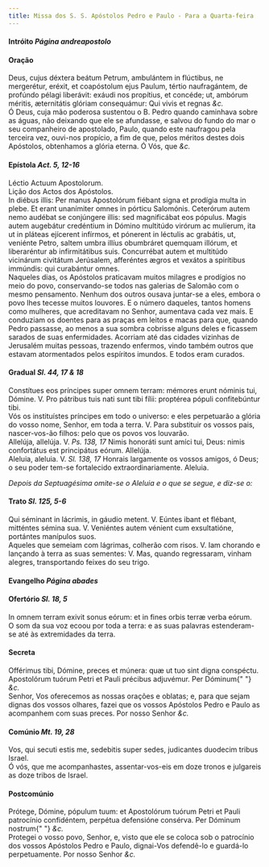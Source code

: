 ```yaml
---
title: Missa dos S. S. Apóstolos Pedro e Paulo - Para a Quarta-feira
---
```


<h4 class="text-center">
  Intróito <em>Página andreapostolo</em>
</h4>

<h4 class="text-center">Oração</h4>
<div class="container-fluid">
  <div class="row">
    <div class="col-6 dropcaps text-justify">
      Deus, cujus déxtera beátum Petrum, ambulántem in flúctibus, ne mergerétur,
      eréxit, et coapóstolum ejus Paulum, tértio naufragántem, de profúndo
      pélagi liberávit: exáudi nos propítius, et concéde; ut, ambórum méritis,
      æternitátis glóriam consequámur: Qui vivis et regnas <em>&c.</em>
    </div>
    <div class="col-6 dropcaps text-justify">
      Ó Deus, cuja mão poderosa sustentou o B. Pedro quando caminhava sobre as
      águas, não deixando que ele se afundasse, e salvou do fundo do mar o seu
      companheiro de apostolado, Paulo, quando este naufragou pela terceira vez,
      ouvi-nos propício, a fim de que, pelos méritos destes dois Apóstolos,
      obtenhamos a glória eterna. Ó Vós, que <em>&c.</em>
    </div>
  </div>
</div>

<h4 class="text-center">
  Epístola <em>Act. 5, 12-16</em>
</h4>
<div class="container-fluid">
  <div class="row">
    <div class="col-6 text-justify">Léctio Actuum Apostolorum.</div>
    <div class="col-6 text-justify">Lição dos Actos dos Apóstolos.</div>
    <div class="col-6 dropcaps text-justify">
      In diébus illis: Per manus Apostolórum fiébant signa et prodígia multa in
      plebe. Et erant unanímiter omnes in pórticu Salomónis. Ceterórum autem
      nemo audébat se conjúngere illis: sed magnificábat eos pópulus. Magis
      autem augebátur credéntium in Dómino multitúdo virórum ac mulíerum, ita ut
      in pláteas ejícerent infírmos, et pónerent in léctulis ac grabátis, ut,
      veniénte Petro, saltem umbra illíus obumbráret quemquam illórum, et
      liberaréntur ab infirmitátibus suis. Concurrébat autem et multitúdo
      vicinárum civitátum Jerúsalem, afferéntes ægros et vexátos a spirítibus
      immúndis: qui curabántur omnes.
    </div>
    <div class="col-6 dropcaps text-justify">
      Naqueles dias, os Apóstolos praticavam muitos milagres e prodígios no meio
      do povo, conservando-se todos nas galerias de Salomão com o mesmo
      pensamento. Nenhum dos outros ousava juntar-se a eles, embora o povo lhes
      tecesse muitos louvores. E o número daqueles, tantos homens como mulheres,
      que acreditavam no Senhor, aumentava cada vez mais. E conduziam os doentes
      para as praças em leitos e macas para que, quando Pedro passasse, ao menos
      a sua sombra cobrisse alguns deles e ficassem sarados de suas
      enfermidades. Acorriam até das cidades vizinhas de Jerusalém muitas
      pessoas, trazendo enfermos, vindo também outros que estavam atormentados
      pelos espíritos imundos. E todos eram curados.
    </div>
  </div>
</div>

<h4 class="text-center">
  Gradual <em>Sl. 44, 17 & 18</em>
</h4>
<div class="container-fluid">
  <div class="row">
    <div class="col-6 dropcaps text-justify">
      Constítues eos príncipes super omnem terram: mémores erunt nóminis tui,
      Dómine. V. Pro pátribus tuis nati sunt tibi fílii: proptérea pópuli
      confitebúntur tibi.
    </div>
    <div class="col-6 dropcaps text-justify">
      Vós os instituístes príncipes em todo o universo: e eles perpetuarão a
      glória do vosso nome, Senhor, em toda a terra. V. Para substituir os
      vossos pais, nascer-vos-ão filhos: pelo que os povos vos louvarão.
    </div>
    <div class="col-6 text-justify">
      Allelúja, allelúja. V. <em>Ps. 138, 17</em> Nimis honoráti sunt amíci tui,
      Deus: nimis confortátus est principátus eórum. Allelúja.
    </div>
    <div class="col-6 text-justify">
      Aleluia, aleluia. V. <em>Sl. 138, 17</em> Honrais largamente os vossos
      amigos, ó Deus; o seu poder tem-se fortalecido extraordinariamente.
      Aleluia.
    </div>
  </div>
</div>

<em>Depois da Septuagésima omite-se o Aleluia e o que se segue, e diz-se o:</em>

<h4 class="text-center">
  Trato <em>Sl. 125, 5-6</em>
</h4>
<div class="container-fluid">
  <div class="row">
    <div class="col-6 text-justify">
      Qui séminant in lácrimis, in gáudio metent. V. Eúntes ibant et flébant,
      mitténtes sémina sua. V. Veniéntes autem vénient cum exsultatióne,
      portántes manípulos suos.
    </div>
    <div class="col-6 text-justify">
      Aqueles que semeiam com lágrimas, colherão com risos. V. Iam chorando e
      lançando à terra as suas sementes: V. Mas, quando regressaram, vinham
      alegres, transportando feixes do seu trigo.
    </div>
  </div>
</div>

<h4 class="text-center">
  Evangelho <em>Página abades</em>
</h4>

<h4 class="text-center">
  Ofertório <em>Sl. 18, 5</em>
</h4>
<div class="container-fluid">
  <div class="row">
    <div class="col-6 dropcaps text-justify">
      In omnem terram exivit sonus eórum: et in fines orbis terræ verba eórum.
    </div>
    <div class="col-6 dropcaps text-justify">
      O som da sua voz ecoou por toda a terra: e as suas palavras estenderam-se
      até às extremidades da terra.
    </div>
  </div>
</div>

<h4 class="text-center">Secreta</h4>
<div class="container-fluid">
  <div class="row">
    <div class="col-6 dropcaps text-justify">
      Offérimus tibi, Dómine, preces et múnera: quæ ut tuo sint digna conspéctu.
      Apostolórum tuórum Petri et Pauli précibus adjuvémur. Per Dóminum{" "}
      <em>&c.</em>
    </div>
    <div class="col-6 dropcaps text-justify">
      Senhor, Vos oferecemos as nossas orações e oblatas; e, para que sejam
      dignas dos vossos olhares, fazei que os vossos Apóstolos Pedro e Paulo as
      acompanhem com suas preces. Por nosso Senhor <em>&c.</em>
    </div>
  </div>
</div>

<h4 class="text-center">
  Comúnio <em>Mt. 19, 28</em>
</h4>
<div class="container-fluid">
  <div class="row">
    <div class="col-6 dropcaps text-justify">
      Vos, qui secuti estis me, sedebitis super sedes, judicantes duodecim
      tribus Israel.
    </div>
    <div class="col-6 dropcaps text-justify">
      Ó vós, que me acompanhastes, assentar-vos-eis em doze tronos e julgareis
      as doze tribos de Israel.
    </div>
  </div>
</div>

<h4 class="text-center">Postcomúnio</h4>
<div class="container-fluid">
  <div class="row">
    <div class="col-6 dropcaps text-justify">
      Prótege, Dómine, pópulum tuum: et Apostolórum tuórum Petri et Pauli
      patrocínio confidéntem, perpétua defensióne consérva. Per Dóminum nostrum{" "}
      <em>&c.</em>
    </div>
    <div class="col-6 dropcaps text-justify">
      Protegei o vosso povo, Senhor, e, visto que ele se coloca sob o patrocínio
      dos vossos Apóstolos Pedro e Paulo, dignai-Vos defendê-lo e guardá-lo
      perpetuamente. Por nosso Senhor <em>&c.</em>
    </div>
  </div>
</div>
